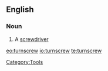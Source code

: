 ==English==

===Noun===
{{en-noun}}

# A [[screwdriver]]

[[Category:Tools]]

[[eo:turnscrew]]
[[io:turnscrew]]
[[te:turnscrew]]